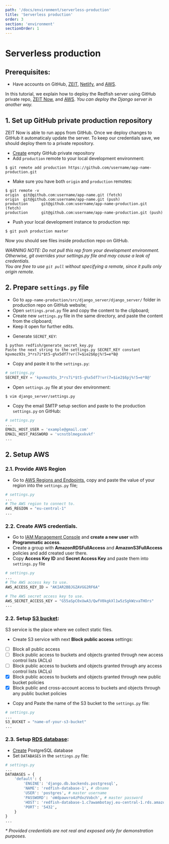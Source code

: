 ```yaml
---
path: '/docs/environment/serverless-production'
title: 'Serverless production'
order: 3
section: 'environment'
sectionOrder: 1
---
```


# Serverless production

## Prerequisites:

- Have accounts on GitHub, [ZEIT](https://zeit.co/), [Netlify](https://www.netlify.com/), and [AWS](https://aws.amazon.com/).

In this tutorial, we explain how to deploy the Redfish server using GitHub private repo, [ZEIT Now](https://zeit.co/), and [AWS](https://aws.amazon.com/). _You can deploy the Django server in another way._

## 1. Set up GitHub private production repository

ZEIT Now is able to run apps from GitHub. Once we deploy changes to GitHub it automaticaly update the server. To keep our credentials save, we should deploy them to a private repository.

- [Create](https://github.com/new) empty GitHub private repository
- Add `production` remote to your local development environment:

```shell
$ git remote add production https://github.com/username/app-name-production.git
```

- Make sure you have both `origin` and `production` remotes:

```shell
$ git remote -v
origin  git@github.com:username/app-name.git (fetch)
origin  git@github.com:username/app-name.git (push)
production      git@github.com:username/app-name-production.git (fetch)
production      git@github.com:username/app-name-production.git (push)
```

- Push your local development instance to production rep:

```shell
$ git push production master
```

Now you should see files inside production repo on GitHub.

_WARNING NOTE: Do not pull this rep from your development environment. Otherwise, git overrides your settings.py file and may cause a leak of credentials. \
You are free to use `git pull` without specifying a remote, since it pulls only origin remote._

## 2. Prepare `settings.py` file

- Go to `app-name-production/src/django_server/django_server/` folder in production repo on GitHub website;
- Open `settings.prod.py` file and copy the content to the clipboard;
- Create new `settings.py` file in the same directory, and paste the content from the clipboard;
- Keep it open for further edits.

* Generate `SECRET_KEY`:

```shell
$ python redfish/generate_secret_key.py
Paste the next string to the settings.py SECRET_KEY constant
kpvmoz93s_3*rs7i*$t5-g%x5df7!vr(7=$ie2$6pj%!5=e*8@
```

- Copy and paste it to the `settings.py`:

```python
# settings.py
SECRET_KEY = 'kpvmoz93s_3*rs7i*$t5-g%x5df7!vr(7=$ie2$6pj%!5=e*8@'
```

- Open `settings.py` file at your dev environment:

```shell
$ vim django_server/settings.py
```

- Copy the email SMTP setup section and paste to the production `settings.py` on GitHub:

```python
# settings.py
...
EMAIL_HOST_USER = 'example@gmail.com'
EMAIL_HOST_PASSWORD = 'vcnstblmegxxkvkf'
...
```

## 2. Setup AWS

### 2.1. Provide AWS Region

- Go to [AWS Regions and Endpoints](https://docs.aws.amazon.com/general/latest/gr/rande.html), copy and paste the value of your region into the `settings.py` file;

```python
# settings.py
...
# The AWS region to connect to.
AWS_REGION = "eu-central-1"
...
```

### 2.2. Create AWS credentials.

- Go to [IAM Management Console](https://console.aws.amazon.com/iam/home?#/users) and **create a new user** with **Programmatic access**.
- Create a group with **AmazonRDSFullAccess** and **AmazonS3FullAccess** policies and add created user there.
- Copy **Access Key ID** and **Secret Access Key** and paste them into `settings.py` file

```python
# settings.py
...
# The AWS access key to use.
AWS_ACCESS_KEY_ID = "AKIAR2BBJGZAVGG2RF6A"

# The AWS secret access key to use.
AWS_SECRET_ACCESS_KEY = "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"
...
```

### 2.2. Setup [S3 bucket](https://s3.console.aws.amazon.com/s3/):

S3 service is the place where we collect static files. <br/>

- Create S3 service with next **Block public access** settings:

* [ ] Block all public access
* [ ] Block public access to buckets and objects granted through new access control lists (ACLs)
* [ ] Block public access to buckets and objects granted through any access control lists (ACLs)
* [x] Block public access to buckets and objects granted through new public bucket policies
* [x] Block public and cross-account access to buckets and objects through any public bucket policies

- Copy and Paste the name of the S3 bucket to the `settings.py` file:

```python
# settings.py
...
S3_BUCKET = "name-of-your-s3-bucket"
...
```

### 2.3. Setup [RDS database](https://console.aws.amazon.com/rds/):

- [Create](https://console.aws.amazon.com/rds/home) PostgreSQL database
- Set `DATABASES` in the `settings.py` file:

```python
# settings.py
...
DATABASES = {
    'default': {
        'ENGINE': 'django.db.backends.postgresql',
        'NAME': 'redfish-database-1', # dbname
        'USER': 'postgres', # master username
        'PASSWORD': 'oWdpawvro4zPdxzVobch', # master password
        'HOST': 'redfish-database-1.c7awambotayj.eu-central-1.rds.amazonaws.com', # Endpoint
        'PORT': '5432',
    }
}
...
```

_\* Provided credentials are not real and exposed only for demonstration purposes._
